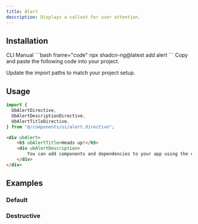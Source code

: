 ```yaml
---
title: Alert
description: Displays a callout for user attention.
---
```


<ComponentPreview name="alert-demo" />

## Installation

<Tabs>
<TabsList>
<TabsTrigger value="cli">CLI</TabsTrigger>
<TabsTrigger value="manual">Manual</TabsTrigger>
</TabsList>


<TabsContent value="cli">
```bash frame="code"
npx shadcn-ng@latest add alert
```
</TabsContent>

<TabsContent value="manual">
<Step>
<StepItem>Copy and paste the following code into your project.</StepItem>

<ComponentSource name="alert" />

<StepItem>Update the import paths to match your project setup.</StepItem>
</Step>

</TabsContent>
</Tabs>

## Usage

```ts
import {
  UbAlertDirective,
  UbAlertDescriptionDirective,
  UbAlertTitleDirective,
} from "@/components/ui/alert.directive";
```

```html
<div ubAlert>
    <h5 ubAlertTitle>Heads up!</h5>
    <div ubAlertDescription>
        You can add components and dependencies to your app using the cli.
    </div>
</div>
```

## Examples

### Default

<ComponentPreview name="alert-demo" />

### Destructive

<ComponentPreview name="alert-destructive" />
